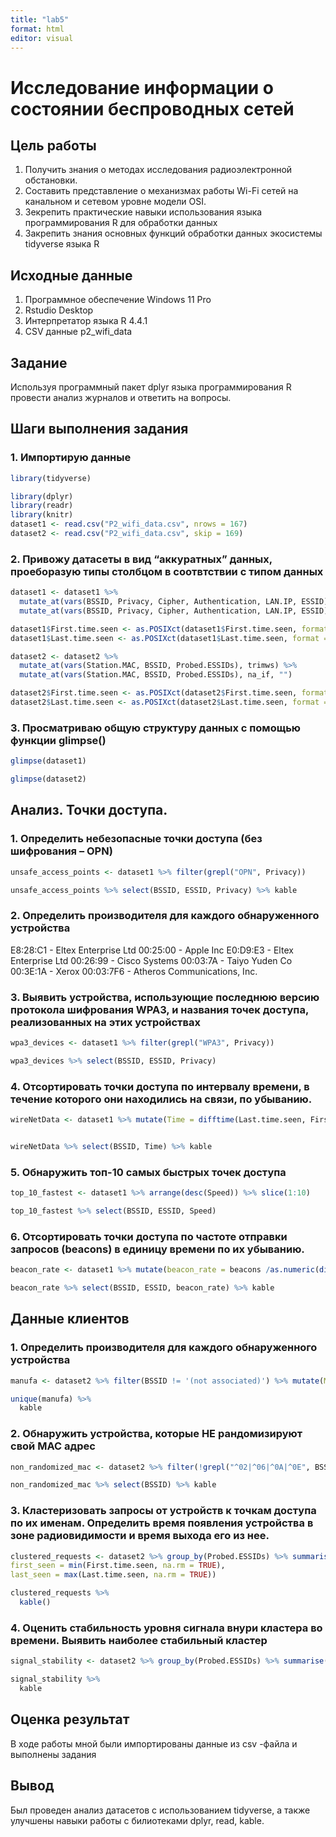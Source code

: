 ---
title: "lab5"
format: html
editor: visual
---

# Исследование информации о состоянии беспроводных сетей

## Цель работы

1. Получить знания о методах исследования радиоэлектронной обстановки.
2. Составить представление о механизмах работы Wi-Fi сетей на канальном и
сетевом уровне модели OSI.
3. Зекрепить практические навыки использования языка программирования R для
обработки данных
4. Закрепить знания основных функций обработки данных экосистемы tidyverse
языка R

## Исходные данные

1. Программное обеспечение Windows 11 Pro
2. Rstudio Desktop
3. Интерпретатор языка R 4.4.1
4. CSV данные p2_wifi_data

## Задание

Используя программный пакет dplyr языка программирования R провести анализ журналов и ответить на вопросы.

## Шаги выполнения задания

### 1. Импортирую данные

```{r}
library(tidyverse)
```
```{r}
library(dplyr)
library(readr)
library(knitr)
dataset1 <- read.csv("P2_wifi_data.csv", nrows = 167)
dataset2 <- read.csv("P2_wifi_data.csv", skip = 169)
```

### 2. Привожу датасеты в вид "аккуратных" данных, проеборазую типы столбцом в соотвтствии с типом данных

```{r}
dataset1 <- dataset1 %>% 
  mutate_at(vars(BSSID, Privacy, Cipher, Authentication, LAN.IP, ESSID), trimws) %>%
  mutate_at(vars(BSSID, Privacy, Cipher, Authentication, LAN.IP, ESSID), na_if, "")

dataset1$First.time.seen <- as.POSIXct(dataset1$First.time.seen, format = "%Y-%m-%d %H:%M:%S")
dataset1$Last.time.seen <- as.POSIXct(dataset1$Last.time.seen, format = "%Y-%m-%d %H:%M:%S")

dataset2 <- dataset2 %>% 
  mutate_at(vars(Station.MAC, BSSID, Probed.ESSIDs), trimws) %>%
  mutate_at(vars(Station.MAC, BSSID, Probed.ESSIDs), na_if, "")

dataset2$First.time.seen <- as.POSIXct(dataset2$First.time.seen, format = "%Y-%m-%d %H:%M:%S")
dataset2$Last.time.seen <- as.POSIXct(dataset2$Last.time.seen, format = "%Y-%m-%d %H:%M:%S")
```

### 3. Просматриваю общую структуру данных с помощью функции glimpse()

```{r}

glimpse(dataset1)
```
```{r}
glimpse(dataset2)
```
## Анализ. Точки доступа.

### 1. Определить небезопасные точки доступа (без шифрования – OPN)

```{r}

unsafe_access_points <- dataset1 %>% filter(grepl("OPN", Privacy))

unsafe_access_points %>% select(BSSID, ESSID, Privacy) %>% kable
```

### 2. Определить производителя для каждого обнаруженного устройства

E8:28:C1 - Eltex Enterprise Ltd 00:25:00 - Apple Inc E0:D9:E3 - Eltex Enterprise Ltd 00:26:99 - Cisco Systems 00:03:7A - Taiyo Yuden Co 00:3E:1A - Xerox 00:03:7F6 - Atheros Communications, Inc.

### 3. Выявить устройства, использующие последнюю версию протокола шифрования WPA3, и названия точек доступа, реализованных на этих устройствах

```{r}
wpa3_devices <- dataset1 %>% filter(grepl("WPA3", Privacy))

wpa3_devices %>% select(BSSID, ESSID, Privacy)
```

### 4. Отсортировать точки доступа по интервалу времени, в течение которого они находились на связи, по убыванию.

```{r}
wireNetData <- dataset1 %>% mutate(Time = difftime(Last.time.seen, First.time.seen, units = "mins")) %>% arrange(desc(Time)) %>% select(BSSID, Time)


wireNetData %>% select(BSSID, Time) %>% kable 
```

### 5. Обнаружить топ-10 самых быстрых точек доступа

```{r}
top_10_fastest <- dataset1 %>% arrange(desc(Speed)) %>% slice(1:10)

top_10_fastest %>% select(BSSID, ESSID, Speed)
```

### 6. Отсортировать точки доступа по частоте отправки запросов (beacons) в единицу времени по их убыванию.

```{r}
beacon_rate <- dataset1 %>% mutate(beacon_rate = beacons /as.numeric(difftime(Last.time.seen,First.time.seen,units="mins"))) %>%filter(!is.infinite(beacon_rate)) %>%arrange(desc(beacon_rate))

beacon_rate %>% select(BSSID, ESSID, beacon_rate) %>% kable
```

## Данные клиентов

### 1. Определить производителя для каждого обнаруженного устройства

```{r}

manufa <- dataset2 %>% filter(BSSID != '(not associated)') %>% mutate(Manufacturer = substr(BSSID, 1, 8)) %>% select(Manufacturer)

unique(manufa) %>%
  kable
```

### 2. Обнаружить устройства, которые НЕ рандомизируют свой MAC адрес

```{r}
non_randomized_mac <- dataset2 %>% filter(!grepl("^02|^06|^0A|^0E", BSSID)) %>% filter(BSSID != '(not associated)')

non_randomized_mac %>% select(BSSID) %>% kable
```

### 3. Кластеризовать запросы от устройств к точкам доступа по их именам. Определить время появления устройства в зоне радиовидимости и время выхода его из нее.

```{r}
clustered_requests <- dataset2 %>% group_by(Probed.ESSIDs) %>% summarise(
first_seen = min(First.time.seen, na.rm = TRUE),
last_seen = max(Last.time.seen, na.rm = TRUE))

clustered_requests %>% 
  kable()

```

### 4. Оценить стабильность уровня сигнала внури кластера во времени. Выявить наиболее стабильный кластер

```{r}

signal_stability <- dataset2 %>% group_by(Probed.ESSIDs) %>% summarise(sd_signal = sd(Power, na.rm = TRUE)) %>% arrange(sd_signal)

signal_stability %>%
  kable
```

## Оценка результат

В ходе работы мной были импортированы данные из csv -файла и выполнены задания

## Вывод

Был проведен анализ датасетов с использованием tidyverse, а также улучшены навыки работы с билиотеками dplyr, read, kable.


